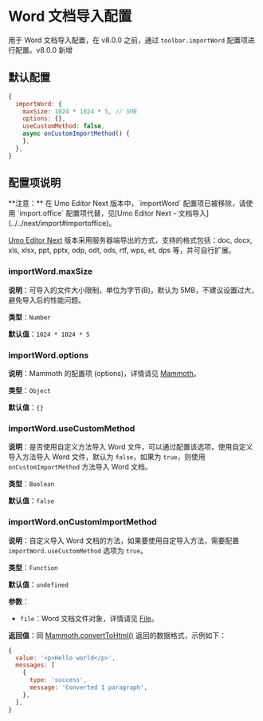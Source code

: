 
# Word 文档导入配置

用于 Word 文档导入配置，在 v8.0.0 之前，通过 `toolbar.importWord` 配置项进行配置。<Badge theme="success">v8.0.0 新增</Badge>

## 默认配置

```js
{
  importWord: {
    maxSize: 1024 * 1024 * 5, // 5MB
    options: {},
    useCustomMethod: false,
    async onCustomImportMethod() { 
    },
  },
}
```

## 配置项说明

<Callout type="error" emoji="❗">
**注意：** 在 Umo Editor Next 版本中，`importWord` 配置项已被移除，请使用 `import.office` 配置项代替，见[Umo Editor Next - 文档导入](../../next/import#importoffice)。

[Umo Editor Next](../../next/import) 版本采用服务器端导出的方式，支持的格式包括：doc, docx, xls, xlsx, ppt, pptx, odp, odt, ods, rtf, wps, et, dps 等，并可自行扩展。
</Callout>

### importWord.maxSize

**说明**：可导入的文件大小限制，单位为字节(B)，默认为 5MB，不建议设置过大，避免导入后的性能问题。

**类型**：`Number`

**默认值**：`1024 * 1024 * 5`

### importWord.options

**说明**：Mammoth 的配置项 (options)，详情请见 [Mammoth](https://www.npmjs.com/package/mammoth#api)。

**类型**：`Object`

**默认值**：`{}`

### importWord.useCustomMethod

**说明**：是否使用自定义方法导入 Word 文件，可以通过配置该选项，使用自定义导入方法导入 Word 文件，默认为 `false`，如果为 `true`，则使用 `onCustomImportMethod` 方法导入 Word 文档。

**类型**：`Boolean`

**默认值**：`false`

### importWord.onCustomImportMethod

**说明**：自定义导入 Word 文档的方法，如果要使用自定导入方法，需要配置 `importWord.useCustomMethod` 选项为 `true`。

**类型**：`Function`

**默认值**：`undefined`

**参数**：

- `file`：Word 文档文件对象，详情请见 [File](https://developer.mozilla.org/en-US/docs/Web/API/File)。

**返回值**：同 [Mammoth.convertToHtml()](https://www.npmjs.com/package/mammoth#api) 返回的数据格式，示例如下：

```js
{
  value: '<p>Hello world</p>',
  messages: [
    {
      type: 'success', 
      message: 'Converted 1 paragraph',
    },  
  ],
}
```
